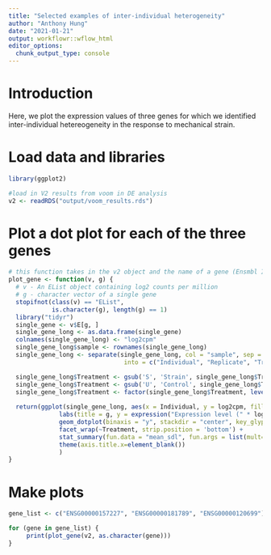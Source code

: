 ```yaml
---
title: "Selected examples of inter-individual heterogeneity"
author: "Anthony Hung"
date: "2021-01-21"
output: workflowr::wflow_html
editor_options:
  chunk_output_type: console
---
```


# Introduction

Here, we plot the expression values of three genes for which we identified inter-individual hetereogeneity in the response to mechanical strain.

# Load data and libraries

```r
library(ggplot2)

#load in V2 results from voom in DE analysis
v2 <- readRDS("output/voom_results.rds")
```

# Plot a dot plot for each of the three genes

```r
# this function takes in the v2 object and the name of a gene (Ensmbl ID) and outputs a plot
plot_gene <- function(v, g) {
  # v - An EList object containing log2 counts per million
  # g - character vector of a single gene
  stopifnot(class(v) == "EList",
            is.character(g), length(g) == 1)
  library("tidyr")
  single_gene <- v$E[g, ]
  single_gene_long <- as.data.frame(single_gene)
  colnames(single_gene_long) <- "log2cpm"
  single_gene_long$sample <- rownames(single_gene_long)
  single_gene_long <- separate(single_gene_long, col = "sample", sep = "_",
                                into = c("Individual", "Replicate", "Treatment"))

  single_gene_long$Treatment <- gsub('S', 'Strain', single_gene_long$Treatment)
  single_gene_long$Treatment <- gsub('U', 'Control', single_gene_long$Treatment)
  single_gene_long$Treatment <- factor(single_gene_long$Treatment, levels(factor(single_gene_long$Treatment))[c(1,2)])
  
  return(ggplot(single_gene_long, aes(x = Individual, y = log2cpm, fill = Individual)) +
              labs(title = g, y = expression("Expression level (" * log[2] * " cpm)")) + 
              geom_dotplot(binaxis = "y", stackdir = "center", key_glyph = 'rect', dotsize = 0.75) + 
              facet_wrap(~Treatment, strip.position = 'bottom') + 
              stat_summary(fun.data = "mean_sdl", fun.args = list(mult=1)) +
              theme(axis.title.x=element_blank())
              )
}

```

# Make plots

```r
gene_list <- c("ENSG00000157227", "ENSG00000181789", "ENSG00000120699")

for (gene in gene_list) {
     print(plot_gene(v2, as.character(gene)))
}
```




